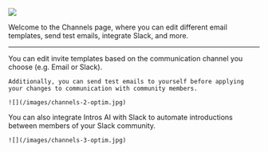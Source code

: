![](/images/channels-1-optim.jpg)

Welcome to the Channels page, where you can edit different email templates, send test emails, integrate Slack, and more. 

---

<Steps>
  <Step title="Editing Templates">
    You can edit invite templates based on the communication channel you choose (e.g. Email or Slack).

    Additionally, you can send test emails to yourself before applying your changes to communication with community members. 

    ![](/images/channels-2-optim.jpg)
  </Step>
  <Step title="Connecting Slack">
    You can also integrate Intros AI with Slack to automate introductions between members of your Slack community.

    ![](/images/channels-3-optim.jpg)
  </Step>
</Steps>
